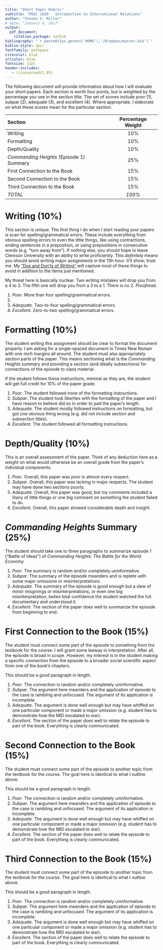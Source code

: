 ```yaml
---
title: "Short Paper Rubric"
subtitle: "POSC 1020 - Introduction to International Relations"
author: "Steven V. Miller"
# date: "January 4, 2017"
output: 
  pdf_document:
    citation_package: natbib
bibliography: "`r paste0(Sys.getenv('HOME'),'/Dropbox/master.bib')`"
biblio-style: apsr
fontfamily: mathpazo
citecolor: blue
urlcolor: blue
fontsize: 11pt
header-includes:
   - \linespread{1.05}
---
```


The following document will provide information about how I will evaluate your short papers. Each section is worth four points, but is weighted by the percentage you see in the section title. The set of scores include poor (1), subpar (2), adequate (3), and excellent (4). Where appropriate, I elaborate on what these scores mean for the particular section.

| Section | Percentage Weight |
|:--------|:-----------------:|
| Writing | 10% |
| Formatting | 10% |
| Depth/Quality | 10% |
| *Commanding Heights* (Episode 1) Summary | 25% |
| First Connection to the Book | 15% |
| Second Connection to the Book | 15% |
| Third Connection to the Book | 15% |
| *TOTAL* | *100%* |

# Writing (10%)

This section is unique. The first thing I do when I start reading your papers is scan for spelling/grammatical errors. These include everything from obvious spelling errors to even the little things, like using contractions, ending sentences in a preposition, or using prepositions in consecutive words (e.g. "turn away from"). If nothing else, you should hope to leave Clemson University with an ability to write proficiently. This *definitely* means you should avoid writing major assignments in the 11th hour. It'll show; trust me. My ["Dos and Don'ts of Writing"](http://svmiller.com/blog/2015/06/dos-and-donts-of-writing-for-students/) will capture most of these things to avoid in addition to the items just mentioned.

<!-- I will also attach citation errors to this rubric. I want @apsa2006apsa citation format. Each citation error, including footnote/endnote citations, will count as an "error" here. -->

My threat here is basically nuclear. Two writing mistakes will drop you from a 4 to 3. The fifth one will drop you from a 3 to a 1. There is no 2. *Proofread*.

1. *Poor*. More than four spelling/grammatical errors.
2.
3. *Adequate*. Two-to-four spelling/grammatical errors.
4. *Excellent*. Zero-to-two spelling/grammatical errors.

# Formatting (10%)

The student writing this assignment should be clear to format the document properly. I am asking for a single-spaced document in Times New Roman with one-inch margins all around. The student must also appropriately section parts of the paper. This means sectioning what is the *Commanding Heights* summary and providing a section (and ideally subsections) for connections of the episode to class material.

If the student follows these instructions, minimal as they are, the student will get full credit for 10% of the paper grade.

1. *Poor*. The student followed none of the formatting instructions.
2. *Subpar*. The student took liberties with the formatting of the paper and I have reason to believe did so in order to pad the paper's length.
3. *Adequate*. The student mostly followed instructions on formatting, but got one obvious thing wrong (e.g. did not include section and subsection titles).
4. *Excellent*. The student followed all formatting instructions.

# Depth/Quality (10%)

This is an overall assessment of the paper. Think of any deduction here as a weight on what would otherwise be an overall grade from the paper's individual components.

1. *Poor*.  Overall, this paper was poor in almost every respect.
2. *Subpar*. Overall, this paper was lacking in major respects. The student may have done two sections poorly.
3. *Adequate*. Overall, this paper was good, but my comments included a litany of little things or one big comment on something the student failed to do.
4. *Excellent*. Overall, this paper showed considerable depth and insight.


<!-- # Introduction (10%) -->

<!-- 1. *Poor*. The introduction is random and/or completely uninformative. This score may also be reserved for when the professor can tell this section was written last and without any regard for how well it fits with the other sections. -->
<!-- 2. *Subpar*. The introduction section is informative enough but  might have benefited from some additional context or demonstrates some major confusion in what the paper proposes to do. -->
<!-- 3. *Adequate*. The introduction section is informative enough but might drag on too long or might demonstrate some minor confusion about what the paper proposes to do. -->
<!-- 4. *Excellent*. The introduction section is informative and says what it needs to say in as few words. The introduction is neither too short (i.e. leaving off important details) nor too long (i.e. meanders on too long for which redundancy is a device to pad the word count). -->

# *Commanding Heights* Summary (25%)

The student should take one to three paragraphs to summarize episode 1 ("Battle of Ideas") of *Commanding Heights: The Battle for the World Economy.*

1. *Poor*. The summary is random and/or completely uninformative. 
2. *Subpar*. The summary of the episode meanders and is replete with some major omissions or misinterpretations.
3. *Adequate*. The summary of the episode is good enough but a slew of minor misgivings or misinterpretations, or even one big misinterpretation, belies total confidence the student watched the full documentary and understood it.
4. *Excellent*. The section of the paper does well to summarize the episode from beginning to end.

# First Connection to the Book (15%)

The student must connect some part of the episode to something from the textbook for the course. I will grant some leeway in interpretation. After all, the episode is broad in scope. However, my interest is in the student making a specific connection from the episode to a broader social scientific aspect from one of the book's chapters.

This should be a good paragraph in length.

1. *Poor*. The connection is random and/or completely uninformative. 
2. *Subpar*. The argument here meanders and the application of episode to the case is rambling and unfocused. The argument of its application is incomplete.
3. *Adequate*. The argument is done well enough but may have whiffed on one particular component or made a major omission (e.g. student has to demonstrate how the MID escalated to war).
4. *Excellent*. The section of the paper does well to relate the episode to part of the book. Everything is clearly communicated.


# Second Connection to the Book (15%)

The student must connect some part of the episode to another topic from the textbook for the course. The goal here is identical to what I outline above.

This should be a good paragraph in length.

1. *Poor*. The connection is random and/or completely uninformative. 
2. *Subpar*. The argument here meanders and the application of episode to the case is rambling and unfocused. The argument of its application is incomplete.
3. *Adequate*. The argument is done well enough but may have whiffed on one particular component or made a major omission (e.g. student has to demonstrate how the MID escalated to war).
4. *Excellent*. The section of the paper does well to relate the episode to part of the book. Everything is clearly communicated.

# Third Connection to the Book (15%)

The student must connect some part of the episode to another topic from the textbook for the course. The goal here is identical to what I outline above.

This should be a good paragraph in length.

1. *Poor*. The connection is random and/or completely uninformative. 
2. *Subpar*. The argument here meanders and the application of episode to the case is rambling and unfocused. The argument of its application is incomplete.
3. *Adequate*. The argument is done well enough but may have whiffed on one particular component or made a major omission (e.g. student has to demonstrate how the MID escalated to war).
4. *Excellent*. The section of the paper does well to relate the episode to part of the book. Everything is clearly communicated.